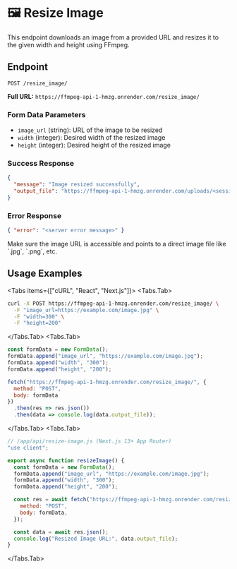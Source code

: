 
# 🖼️ Resize Image

This endpoint downloads an image from a provided URL and resizes it to the given width and height using FFmpeg.

## Endpoint

`POST /resize_image/`

**Full URL:** `https://ffmpeg-api-1-hmzg.onrender.com/resize_image/`

### Form Data Parameters

- `image_url` (string): URL of the image to be resized
- `width` (integer): Desired width of the resized image
- `height` (integer): Desired height of the resized image

### Success Response

```json
{
  "message": "Image resized successfully",
  "output_file": "https://ffmpeg-api-1-hmzg.onrender.com/uploads/<session_id>_resized.jpg"
}
```

### Error Response

```json
{ "error": "<server error message>" }
```

<Callout type="info">
Make sure the image URL is accessible and points to a direct image file like `.jpg`, `.png`, etc.
</Callout>

## Usage Examples

<Tabs items={["cURL", "React", "Next.js"]}>
  <Tabs.Tab>

```bash
curl -X POST https://ffmpeg-api-1-hmzg.onrender.com/resize_image/ \
  -F "image_url=https://example.com/image.jpg" \
  -F "width=300" \
  -F "height=200"
```

  </Tabs.Tab>
  <Tabs.Tab>

```jsx
const formData = new FormData();
formData.append("image_url", "https://example.com/image.jpg");
formData.append("width", "300");
formData.append("height", "200");

fetch("https://ffmpeg-api-1-hmzg.onrender.com/resize_image/", {
  method: "POST",
  body: formData
})
  .then(res => res.json())
  .then(data => console.log(data.output_file));
```

  </Tabs.Tab>
  <Tabs.Tab>

```js
// /app/api/resize-image.js (Next.js 13+ App Router)
"use client";

export async function resizeImage() {
  const formData = new FormData();
  formData.append("image_url", "https://example.com/image.jpg");
  formData.append("width", "300");
  formData.append("height", "200");

  const res = await fetch("https://ffmpeg-api-1-hmzg.onrender.com/resize_image/", {
    method: "POST",
    body: formData,
  });

  const data = await res.json();
  console.log("Resized Image URL:", data.output_file);
}
```

  </Tabs.Tab>
</Tabs>
